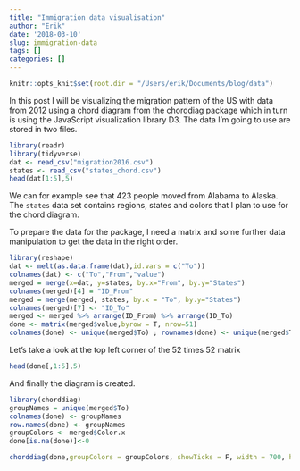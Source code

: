 ```yaml
---
title: "Immigration data visualisation"
author: "Erik"
date: '2018-03-10'
slug: immigration-data
tags: []
categories: []
---
```


```r
knitr::opts_knit$set(root.dir = "/Users/erik/Documents/blog/data")
```

In this post I will be visualizing the migration pattern of the US with data from 2012 using a chord diagram from the chorddiag package which in turn is using the JavaScript visualization library D3.
The data I'm going to use are stored in two files.  

```r
library(readr)
library(tidyverse)
dat <- read_csv("migration2016.csv")
states <- read_csv("states_chord.csv")
head(dat[1:5],5)
```

We can for example see that 423 people moved from Alabama to Alaska. The `states` data set contains regions, states and colors that I plan to use for the chord diagram. 

To prepare the data for the package, I need a matrix and some further data manipulation to get the data in the right order.

```r
library(reshape)
dat <- melt(as.data.frame(dat),id.vars = c("To"))
colnames(dat) <- c("To","From","value")
merged = merge(x=dat, y=states, by.x="From", by.y="States")
colnames(merged)[4] = "ID_From"
merged = merge(merged, states, by.x = "To", by.y="States")
colnames(merged)[7] <- "ID_To"
merged <- merged %>% arrange(ID_From) %>% arrange(ID_To)
done <- matrix(merged$value,byrow = T, nrow=51)
colnames(done) <- unique(merged$To) ; rownames(done) <- unique(merged$To)
```

Let's take a look at the top left corner of the 52 times 52 matrix

```r
head(done[,1:5],5)
```


And finally the diagram is created.
```r
library(chorddiag)
groupNames = unique(merged$To)
colnames(done) <- groupNames
row.names(done) <- groupNames
groupColors <- merged$Color.x
done[is.na(done)]<-0

chorddiag(done,groupColors = groupColors, showTicks = F, width = 700, height = 700)


```


